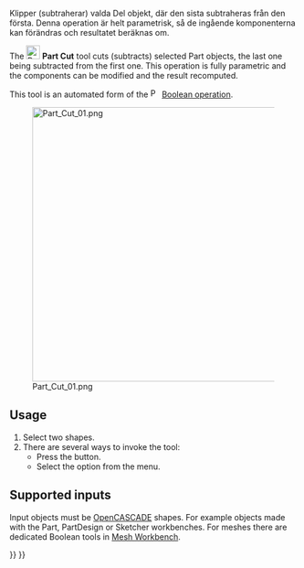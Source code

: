<languages/>

{{Docnav
|[[Part_Boolean|Boolean]]
|[[Part_Fuse|Fuse]]
|[[Part_Workbench|Part]]
|IconL=Part_Boolean.svg
|IconR=Part_Fuse.svg
|IconC=Workbench_Part.svg
}}

<div class="mw-translate-fuzzy">
{{GuiCommand/sv|Name=Part_Cut|Name/sv=Part Cut|MenuLocation=Part → Cut|Workbenches=[[Part_Workbench/sv|Del]]|SeeAlso=[[Part Union/sv|Union]], [[Part Common/sv|Common]]}}
</div>

<span id="Description"></span>
<div class="mw-translate-fuzzy">
Klipper (subtraherar) valda Del objekt, där den sista subtraheras från den första. Denna operation är helt parametrisk, så de ingående komponenterna kan förändras och resultatet beräknas om.
</div>

The [[Image:Part_Cut.svg|24px]] '''Part Cut''' tool cuts (subtracts) selected Part objects, the last one being subtracted from the first one. This operation is fully parametric and the components can be modified and the result recomputed.

This tool is an automated form of the [[Image:Part_Boolean.svg|16px|link=Part_Boolean]] [[Part_Boolean|Boolean operation]].

[[Image:Part_Cut_01.png|480px]]

== Usage ==

# Select two shapes.
# There are several ways to invoke the tool:
#* Press the {{Button|[[Image:Part_Cut.svg|16px]] [[Part_Cut|Cut]]}} button.
#* Select the {{MenuCommand|Part → Boolean → [[Image:Part_Cut.svg|16px]] Cut}} option from the menu.

== Supported inputs ==

Input objects must be [[OpenCASCADE|OpenCASCADE]] shapes. For example objects made with the Part, PartDesign or Sketcher workbenches. For meshes there are dedicated Boolean tools in [[Mesh_Workbench|Mesh Workbench]].


{{Docnav
|[[Part_Boolean|Boolean]]
|[[Part_Fuse|Fuse]]
|[[Part_Workbench|Part]]
|IconL=Part_Boolean.svg
|IconR=Part_Fuse.svg
|IconC=Workbench_Part.svg
}}

{{Part_Tools_navi{{#translation:}}}}
{{Userdocnavi{{#translation:}}}}